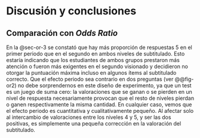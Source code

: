 # Discusión y conclusiones {#sec-conclusiones}

## Comparación con $Odds\ Ratio$ {#sec-or-4}

En la @sec-or-3 se constató que hay más proporción de respuestas 5 en el primer periodo que en el segundo en ambos niveles de subtitulado. Esto estaría indicando que los estudiantes de ambos grupos prestaron más atención o fueron más exigentes en el segundo visionado y decidieron no otorgar la puntuación máxima incluso en algunos ítems al subtitulado correcto. Que el efecto periodo sea contrario en dos preguntas (ver @@fig-or2) no debe sorprendernos en este diseño de experimento, ya que un test es un juego de suma cero: la valoraciones que se ganan o se pierden en un nivel de respuesta necesariamente provocan que el resto de niveles pierdan o ganen respectivamente la misma cantidad. En cualquier caso, vemos que el efecto periodo es cuantitativa y cualitativamente pequeño. Al afectar solo al intercambio de valoraciones entre los niveles 4 y 5, y ser las dos positivas, es simplemente una pequeña corrección en la valoración del subtitulado.
